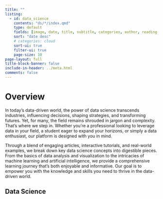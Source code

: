 ```yaml
---
title: ""
listing:
  - id: data_science
    contents: "ds/*/index.qmd"
    type: default
    fields: [image, date, title, subtitle, categories, author, reading-time]  
    sort: "date desc"
    # categories: cloud
    sort-ui: true
    filter-ui: true
    page-size: 10
page-layout: full
title-block-banner: false
include-in-header: ../meta.html
comments: false
---
```


<script>

document.addEventListener('DOMContentLoaded', function () {
    var categories = document.querySelectorAll('.listing-category');
    categories.forEach(function(category) {
        var textContent = category.textContent.trim();
        if (textContent === 'Intermediate') {
            category.classList.add('intermediate-category');
        } else if (textContent === 'Beginner') {
            category.classList.add('beginner-category');
        } else if (textContent === 'Advanced') {
            category.classList.add('advanced-category');
        }
    });
});

</script>



<style>
.beginner-category {
    /* Styles for "Beginner" */
    border-color: #4C8CBF !important; /* Sky Blue border */
    background-color: #7FB2E5; /* Light Blue background */
    color: #ffffff; /* White text */
    transition: background-color 0.3s ease; /* Smooth transition for hover effect */
}

.intermediate-category {
    /* Styles for "Intermediate" */
    background-color: #FFA500; /* Orange background */
    border-color: #FFA500 !important; /* Orange border */
    color: #ffffff; /* White text */
    transition: background-color 0.3s ease; /* Smooth transition for hover effect */
}

.advanced-category {
    /* Styles for "Advanced" */
    background-color: #6A0DAD; /* Purple background */
    border-color: #6A0DAD !important; /* Purple border */
    color: #ffffff; /* White text */
    transition: background-color 0.3s ease; /* Smooth transition for hover effect */
}

/* Optional: Add hover effects */
.beginner-category:hover {
    background-color: #4D9EDB; /* Brighter Blue on hover */
}

.intermediate-category:hover {
    background-color: #FF8C00; /* Darker Orange on hover */
}

.advanced-category:hover {
    background-color: #7D26CD; /* Darker Purple on hover */
}

</style>


# Overview

In today's data-driven world, the power of data science transcends industries, influencing decisions, shaping strategies, and transforming futures. Yet, for many, the field remains shrouded in jargon and complexity. That's where we step in. Whether you're a professional looking to leverage data in your field, a student eager to expand your horizons, or simply a data enthusiast, our platform is designed with you in mind.

Through a blend of engaging articles, interactive tutorials, and real-world examples, we break down key data science concepts into digestible pieces. From the basics of data analysis and visualization to the intricacies of machine learning and artificial intelligence, we provide a comprehensive learning journey that's both enjoyable and informative. Our goal is to empower you with the knowledge and skills you need to thrive in the data-driven world.



## Data Science  


::: {#data_science}
:::